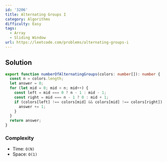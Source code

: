 ```yaml
---
id: '3206'
title: Alternating Groups I
category: Algorithms
difficulty: Easy
tags:
  - Array
  - Sliding Window
url: https://leetcode.com/problems/alternating-groups-i
---
```


## Solution

```typescript filename="solution.ts" copy
export function numberOfAlternatingGroups(colors: number[]): number {
  const n = colors.length;
  let answer = 0;
  for (let mid = 0; mid < n; mid++) {
    const left = mid === 0 ? n - 1 : mid - 1;
    const right = mid === n - 1 ? 0 : mid + 1;
    if (colors[left] !== colors[mid] && colors[mid] !== colors[right]) {
      answer += 1;
    }
  }
  return answer;
}
```

### Complexity

- Time: `O(N)`
- Space: `O(1)`
